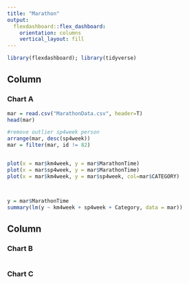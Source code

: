 ```yaml
---
title: "Marathon"
output: 
  flexdashboard::flex_dashboard:
    orientation: columns
    vertical_layout: fill
---
```


```r
library(flexdashboard); library(tidyverse)
```

Column {data-width=650}
-----------------------------------------------------------------------

### Chart A

```r
mar = read.csv("MarathonData.csv", header=T)
head(mar)

#remove outlier sp4week person
arrange(mar, desc(sp4week))
mar = filter(mar, id != 82)


plot(x = mar$km4week, y = mar$MarathonTime)
plot(x = mar$sp4week, y = mar$MarathonTime)
plot(x = mar$km4week, y = mar$sp4week, col=mar$CATEGORY)



y = mar$MarathonTime
summary(lm(y ~ km4week + sp4week + Category, data = mar))

```

Column {data-width=350}
-----------------------------------------------------------------------

### Chart B

```r

```

### Chart C

```r

```

